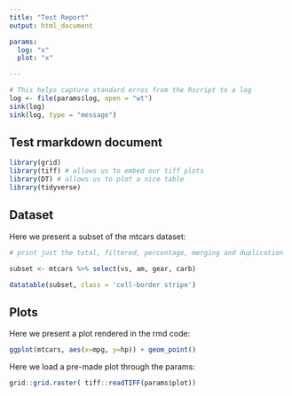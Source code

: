 ---
title: "Test Report"
output: html_document

params:
  log: "x"
  plot: "x"

---

```{r logfile, echo=F}
# This helps capture standard erros from the Rscript to a log
log <- file(params$log, open = "wt")
sink(log)
sink(log, type = "message")
```

## Test rmarkdown document

```{r setup, include=FALSE}
library(grid) 
library(tiff) # allows us to embed our tiff plots
library(DT) # allows us to plot a nice table
library(tidyverse)
```

## Dataset

Here we present a subset of the mtcars dataset:
```{r make_table, cols.print=5, rows.print=20, rownames.print=F, echo=F}
# print just the total, filtered, percentage, merging and duplication

subset <- mtcars %>% select(vs, am, gear, carb) 

datatable(subset, class = 'cell-border stripe')
```

## Plots

Here we present a plot rendered in the rmd code:

```{r inrmd_plot, echo=FALSE}
ggplot(mtcars, aes(x=mpg, y=hp)) + geom_point()
```

Here we load a pre-made plot through the params:
```{r load_plot, echo=FALSE}
grid::grid.raster( tiff::readTIFF(params$plot)) 
```